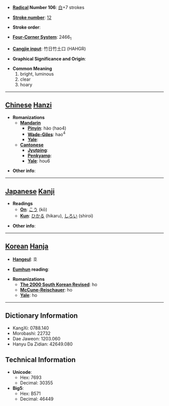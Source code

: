 * '''[[Wiktionary:Chinese radical index| Radical]] Number 106''': [[Wiktionary:Chinese radical index 白|白]]+7 strokes

* '''[[Wiktionary:Chinese total strokes index|Stroke number]]''': [[Wiktionary:Chinese total strokes index 12|12]]

* '''Stroke order''': 

* '''[[Wiktionary:Chinese four corner index|Four-Corner System]]''': 2466<sub>1</sub>

* '''[[Wiktionary:Chinese Cangjie index|Cangjie input]]''': 竹日竹土口 (HAHGR)

* '''Graphical Significance and Origin''': 

* '''Common Meaning'''
*#bright, luminous
*# clear
*# hoary


----

== [[Chinese]] [[Hanzi]] ==

* '''Romanizations'''
** '''[[Mandarin]]'''
*** '''[[Pinyin]]''': hào (hao4)
*** '''[[Wade-Giles]]''': hao<sup>4</sup>
*** '''[[Yale]]''': 
** '''[[Cantonese]]'''
*** '''[[Jyutping]]''':
*** '''[[Penkyamp]]''': 
*** '''[[Yale]]''': hou6

* '''Other info''': 

----

== [[Japanese]] [[Kanji]] ==

* '''Readings'''
** '''[[On]]''': [[こう]] (kō)
** '''[[Kun]]''': [[ひかる]] (hikaru), [[しろい]] (shiroi)

* '''Other info''':  

----

== [[Korean]] [[Hanja]] ==

* '''[[Hangeul]]''': 호

* '''[[Eumhun]] reading''': 

* '''Romanizations'''
** '''[[The 2000 South Korean Revised Romanization|The 2000 South Korean Revised]]''': ho
** '''[[McCune-Reischauer]]''': ho
** '''[[Yale]]''': ho

----

== Dictionary Information ==

* KangXi: 0788.140
* Morobashi: 22732
* Dae Jaweon: 1203.060
* Hanyu Da Zidian: 42649.080

== Technical Information ==

* '''Unicode''':
** Hex: 7693
** Decimal: 30355
* '''Big5''':
** Hex: B571
** Decimal: 46449